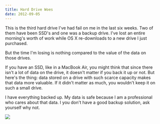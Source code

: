 ```yaml
---
title: Hard Drive Woes
date: 2012-09-05
---
```



This is the third hard drive I've had fail on me in the last six weeks. Two of them have been SSD's and one was a backup drive. I've lost an entire morning's worth of work while OS X re-downloads to a new drive I just purchased.

But the time I'm losing is nothing compared to the value of the data on those drives.

If you have an SSD, like in a MacBook Air, you might think that since there isn't a lot of data on the drive, it doesn't matter if you back it up or not. But here's the thing: data stored on a drive with such scarce capacity makes that data more valuable. If it didn't matter as much, you wouldn't keep it on such a small drive.

I have everything backed up. My data is safe because I am a professional who cares about that data. I you don't have a good backup solution, ask yourself why not.

![](./BAFDC6017B224CAF9274A0A92A97E9D9.jpeg)


  